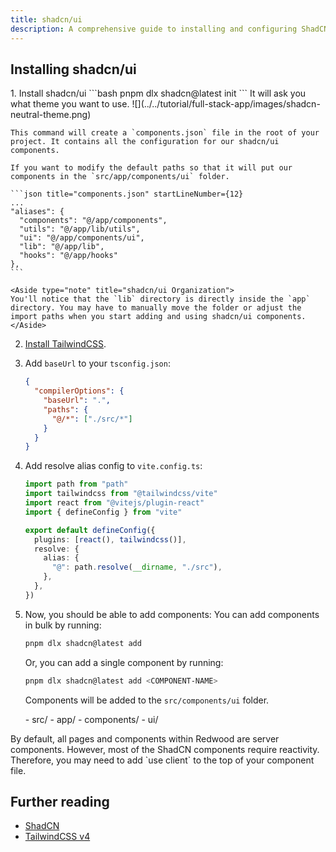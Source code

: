 ```yaml
---
title: shadcn/ui
description: A comprehensive guide to installing and configuring ShadCN UI components within Redwood SDK projects, with step-by-step instructions for proper integration with TailwindCSS v4.
---
```



## Installing shadcn/ui

<Steps>
1. Install shadcn/ui
    ```bash
    pnpm dlx shadcn@latest init
    ```
    It will ask you what theme you want to use.
    ![](../../tutorial/full-stack-app/images/shadcn-neutral-theme.png)

    This command will create a `components.json` file in the root of your project. It contains all the configuration for our shadcn/ui components.

    If you want to modify the default paths so that it will put our components in the `src/app/components/ui` folder.

    ```json title="components.json" startLineNumber={12}
    ...
    "aliases": {
      "components": "@/app/components",
      "utils": "@/app/lib/utils",
      "ui": "@/app/components/ui",
      "lib": "@/app/lib",
      "hooks": "@/app/hooks"
    },
    ```

    <Aside type="note" title="shadcn/ui Organization">
    You'll notice that the `lib` directory is directly inside the `app` directory. You may have to manually move the folder or adjust the import paths when you start adding and using shadcn/ui components.
    </Aside>

2. [Install TailwindCSS](/guides/frontend/tailwind).
3. Add `baseUrl` to your `tsconfig.json`:
    ```json showLineNumbers={false} ""baseUrl": ".","
    {
      "compilerOptions": {
        "baseUrl": ".",
        "paths": {
          "@/*": ["./src/*"]
        }
      }
    }
    ```
4. Add resolve alias config to `vite.config.ts`:
    ```ts
    import path from "path"
    import tailwindcss from "@tailwindcss/vite"
    import react from "@vitejs/plugin-react"
    import { defineConfig } from "vite"

    export default defineConfig({
      plugins: [react(), tailwindcss()],
      resolve: {
        alias: {
          "@": path.resolve(__dirname, "./src"),
        },
      },
    })
    ```

5. Now, you should be able to add components:
    You can add components in bulk by running:
    ```bash
    pnpm dlx shadcn@latest add
    ```

    Or, you can add a single component by running:
    ```bash
    pnpm dlx shadcn@latest add <COMPONENT-NAME>
    ```

    Components will be added to the `src/components/ui` folder.

    <FileTree>
    - src/
      - app/
        - components/
          - ui/
    </FileTree>
</Steps>

<Aside type="caution" title="React Server Components">
By default, all pages and components within Redwood are server components. However, most of the ShadCN components require reactivity. Therefore, you may need to add `use client` to the top of your component file.
</Aside>

## Further reading

- [ShadCN](https://ui.shadcn.com/)
- [TailwindCSS v4](https://tailwindcss.com/docs/installation/using-vite)
